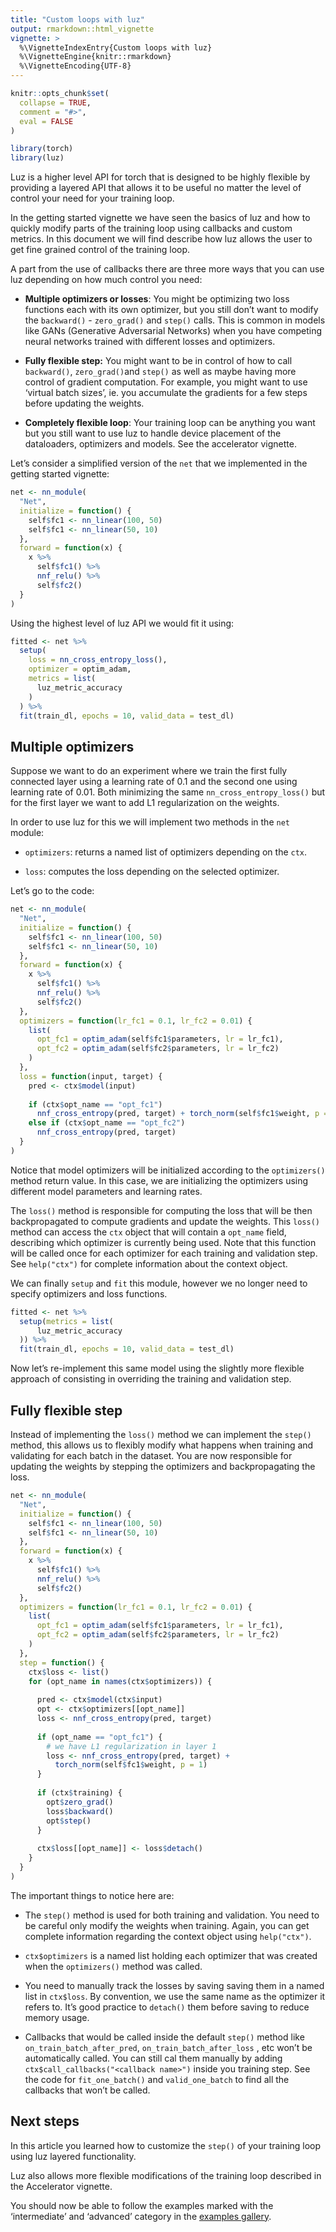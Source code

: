 ```yaml
---
title: "Custom loops with luz"
output: rmarkdown::html_vignette
vignette: >
  %\VignetteIndexEntry{Custom loops with luz}
  %\VignetteEngine{knitr::rmarkdown}
  %\VignetteEncoding{UTF-8}
---
```


```r
knitr::opts_chunk$set(
  collapse = TRUE,
  comment = "#>",
  eval = FALSE
)
```

```r
library(torch)
library(luz)
```

Luz is a higher level API for torch that is designed to be highly flexible by providing a layered API that allows it to be useful no matter the level of control your need for your training loop.

In the getting started vignette we have seen the basics of luz and how to quickly modify parts of the training loop using callbacks and custom metrics. In this document we will find describe how luz allows the user to get fine grained control of the training loop.

A part from the use of callbacks there are three more ways that you can use luz depending on how much control you need:

-   **Multiple optimizers or losses**: You might be optimizing two loss functions each with its own optimizer, but you still don't want to modify the `backward()` - `zero_grad()` and `step()` calls. This is common in models like GANs (Generative Adversarial Networks) when you have competing neural networks trained with different losses and optimizers.

-   **Fully flexible step:** You might want to be in control of how to call `backward()`, `zero_grad()`and `step()` as well as maybe having more control of gradient computation. For example, you might want to use 'virtual batch sizes', ie. you accumulate the gradients for a few steps before updating the weights.

-   **Completely flexible loop**: Your training loop can be anything you want but you still want to use luz to handle device placement of the dataloaders, optimizers and models. See the accelerator vignette.

Let's consider a simplified version of the `net` that we implemented in the getting started vignette:

``` .r
net <- nn_module(
  "Net",
  initialize = function() {
    self$fc1 <- nn_linear(100, 50)
    self$fc1 <- nn_linear(50, 10)
  },
  forward = function(x) {
    x %>% 
      self$fc1() %>% 
      nnf_relu() %>% 
      self$fc2()
  }
)
```

Using the highest level of luz API we would fit it using:

``` .r
fitted <- net %>%
  setup(
    loss = nn_cross_entropy_loss(),
    optimizer = optim_adam,
    metrics = list(
      luz_metric_accuracy
    )
  ) %>%
  fit(train_dl, epochs = 10, valid_data = test_dl)
```

## Multiple optimizers

Suppose we want to do an experiment where we train the first fully connected layer using a learning rate of 0.1 and the second one using learning rate of 0.01. Both minimizing the same `nn_cross_entropy_loss()` but for the first layer we want to add L1 regularization on the weights.

In order to use luz for this we will implement two methods in the `net` module:

-   `optimizers`: returns a named list of optimizers depending on the `ctx`.

-   `loss`: computes the loss depending on the selected optimizer.

Let's go to the code:

```r
net <- nn_module(
  "Net",
  initialize = function() {
    self$fc1 <- nn_linear(100, 50)
    self$fc1 <- nn_linear(50, 10)
  },
  forward = function(x) {
    x %>% 
      self$fc1() %>% 
      nnf_relu() %>% 
      self$fc2()
  },
  optimizers = function(lr_fc1 = 0.1, lr_fc2 = 0.01) {
    list(
      opt_fc1 = optim_adam(self$fc1$parameters, lr = lr_fc1),
      opt_fc2 = optim_adam(self$fc2$parameters, lr = lr_fc2)
    )
  },
  loss = function(input, target) {
    pred <- ctx$model(input)
  
    if (ctx$opt_name == "opt_fc1") 
      nnf_cross_entropy(pred, target) + torch_norm(self$fc1$weight, p = 1)
    else if (ctx$opt_name == "opt_fc2")
      nnf_cross_entropy(pred, target)
  }
)
```

Notice that model optimizers will be initialized according to the `optimizers()` method return value. In this case, we are initializing the optimizers using different model parameters and learning rates.

The `loss()` method is responsible for computing the loss that will be then backpropagated to compute gradients and update the weights. This `loss()` method can access the `ctx` object that will contain a `opt_name` field, describing which optimizer is currently being used. Note that this function will be called once for each optimizer for each training and validation step. See `help("ctx")` for complete information about the context object.

We can finally `setup` and `fit` this module, however we no longer need to specify optimizers and loss functions.

```r
fitted <- net %>% 
  setup(metrics = list(
      luz_metric_accuracy
  )) %>% 
  fit(train_dl, epochs = 10, valid_data = test_dl)
```

Now let's re-implement this same model using the slightly more flexible approach of consisting in overriding the training and validation step.

## **Fully flexible step**

Instead of implementing the `loss()` method we can implement the `step()` method, this allows us to flexibly modify what happens when training and validating for each batch in the dataset. You are now responsible for updating the weights by stepping the optimizers and backpropagating the loss.

```r
net <- nn_module(
  "Net",
  initialize = function() {
    self$fc1 <- nn_linear(100, 50)
    self$fc1 <- nn_linear(50, 10)
  },
  forward = function(x) {
    x %>% 
      self$fc1() %>% 
      nnf_relu() %>% 
      self$fc2()
  },
  optimizers = function(lr_fc1 = 0.1, lr_fc2 = 0.01) {
    list(
      opt_fc1 = optim_adam(self$fc1$parameters, lr = lr_fc1),
      opt_fc2 = optim_adam(self$fc2$parameters, lr = lr_fc2)
    )
  },
  step = function() {
    ctx$loss <- list()
    for (opt_name in names(ctx$optimizers)) {
    
      pred <- ctx$model(ctx$input)
      opt <- ctx$optimizers[[opt_name]]
      loss <- nnf_cross_entropy(pred, target)
      
      if (opt_name == "opt_fc1") {
        # we have L1 regularization in layer 1
        loss <- nnf_cross_entropy(pred, target) + 
          torch_norm(self$fc1$weight, p = 1)
      }
        
      if (ctx$training) {
        opt$zero_grad()
        loss$backward()
        opt$step()  
      }
      
      ctx$loss[[opt_name]] <- loss$detach()
    }
  }
)
```

The important things to notice here are:

-   The `step()` method is used for both training and validation. You need to be careful only modify the weights when training. Again, you can get complete information regarding the context object using `help("ctx")`.

-   `ctx$optimizers` is a named list holding each optimizer that was created when the `optimizers()` method was called.

-   You need to manually track the losses by saving saving them in a named list in `ctx$loss`. By convention, we use the same name as the optimizer it refers to. It's good practice to `detach()` them before saving to reduce memory usage.

-   Callbacks that would be called inside the default `step()` method like `on_train_batch_after_pred`, `on_train_batch_after_loss` , etc won't be automatically called. You can still cal them manually by adding `ctx$call_callbacks("<callback name>")` inside you training step. See the code for `fit_one_batch()` and `valid_one_batch` to find all the callbacks that won't be called.

## Next steps

In this article you learned how to customize the `step()` of your training loop using luz layered functionality.

Luz also allows more flexible modifications of the training loop described in the Accelerator vignette.

You should now be able to follow the examples marked with the 'intermediate' and 'advanced' category in the [examples gallery](https://mlverse.github.io/luz/articles/examples/index.html).
